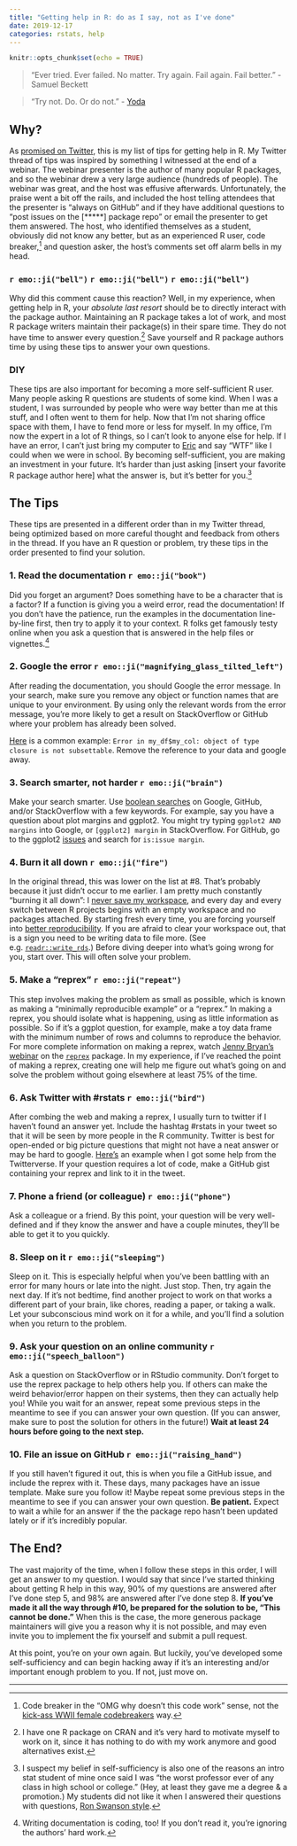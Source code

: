 ```yaml
---
title: "Getting help in R: do as I say, not as I've done"
date: 2019-12-17
categories: rstats, help
---
```


```r
knitr::opts_chunk$set(echo = TRUE)
```

> "Ever tried. Ever failed. No matter. Try again. Fail again. Fail better." - Samuel Beckett 
<!-- break --> 

> "Try not. Do. Or do not. " - [Yoda](https://youtu.be/BQ4yd2W50No)

## Why?

As [promised on Twitter](https://twitter.com/sctyner/status/1195425981781151745?s=20), this is my list of tips for getting help in R. My Twitter thread of tips was inspired by something I witnessed at the end of a webinar. The webinar presenter is the author of many popular R packages, and so the webinar drew a very large audience (hundreds of people). The webinar was great, and the host was effusive afterwards. Unfortunately, the praise went a bit off the rails, and included the host telling attendees that the presenter is "always on GitHub" and if they have additional questions to "post issues on the [*****] package repo" or email the presenter to get them answered. The host, who identified themselves as a student, obviously did not know any better, but as an experienced R user, code breaker,[^1] and question asker, the host's comments set off alarm bells in my head. 

### `r emo::ji("bell")` `r emo::ji("bell")` `r emo::ji("bell")`

Why did this comment cause this reaction? Well, in my experience, when getting help in R, your *absolute last resort* should be to directly interact with the package author. Maintaining an R package takes a lot of work, and most R package writers maintain their package(s) in their spare time. They do not have time to answer every question.[^2] Save yourself and R package authors time by using these tips to answer your own questions.

<!--
Also in my experience, if you go right for the package author, there are two likely outcomes:  

1. They will ignore or not see your question.  
2. They will reply to you snarkily. (This is especially likely if the package is very popular, the author happens to be having a bad day, and/or they have already seen your question 100 times from others.)  

Note how neither of these outcomes involve getting your question answered. 

In the best case, you're left with nothing, and in the worst case you feel discouraged. Oftentimes, snark goes too far, and the package author is in the wrong. Other times, however, consider the perspective of the author: they have spent hours and hours developing this software, only to be bombarded by simple questions that could be answered by reading the documentation more closely. 

I know how I feel when I sense that my time is being wasted, and I am often tempted to snark. Package authors are humans too, so it makes sense that they would lash out when their time is being wasted and their work is undervalued.^[Writing documentation is coding, too! If you don't read it, you're ignoring the authors' hard work.] 

In addition, electronic communication can be read in different ways by different people, and the meaning is not always clear.^[My initial tweet about this was very snarky, and I came off a lot angrier than I was. As I said above, the well-intentioned host's comments set off alarm bells for me. The anger that came across was more directed at myself than the webinar host, leftover from previous incidents where I was "called out" for asking bad questions online.] Maybe the author didn't intend to be snarky, or maybe they did but it came off harsher than necessary. Either way, you can't know what they were thinking. Avoid this negativity and ambiguity entirely, and save yourself and R package authors time by using these tips to answer your own questions.  
-->

### DIY

These tips are also important for becoming a more self-sufficient R user. Many people asking R questions are students of some kind. When I was a student, I was surrounded by people who were way better than me at this stuff, and I often went to them for help. Now that I'm not sharing office space with them, I have to fend more or less for myself. In my office, I'm now the expert in a lot of R things, so I can't look to anyone else for help. If I have an error, I can't just bring my computer to [Eric](https://erichare.me/) and say "WTF" like I could when we were in school. By becoming self-sufficient, you are making an investment in your future. It's harder than just asking [insert your favorite R package author here] what the answer is, but it's better for you.[^3]

## The Tips

These tips are presented in a different order than in my Twitter thread, being optimized based on more careful thought and feedback from others in the thread. If you have an R question or problem, try these tips in the order presented to find your solution. 

### 1. Read the documentation `r emo::ji("book")`

Did you forget an argument? Does something have to be a character that is a factor? If a function is giving you a weird error, read the documentation! If you don't have the patience, run the examples in the documentation line-by-line first, then try to apply it to your context. R folks get famously testy online when you ask a question that is answered in the help files or vignettes.[^4] 

### 2. Google the error `r emo::ji("magnifying_glass_tilted_left")`

After reading the documentation, you should Google the error message. In your search, make sure you remove any object or function names that are unique to your environment. By using only the relevant words from the error message, you're more likely to get a result on StackOverflow or GitHub where your problem has already been solved. 

[Here](https://twitter.com/JennyBryan/status/1199128468622999553?s=20) is a common example: `Error in my_df$my_col: object of type closure is not subsettable`. Remove the reference to your data and google away. 

### 3. Search smarter, not harder `r emo::ji("brain")`

Make your search smarter. Use [boolean searches](https://www.mcgill.ca/caps/files/caps/gcs2014_linkedinbooleansearchtips.pdf) on Google, GitHub, and/or StackOverflow with a few keywords. For example, say you have a question about plot margins and ggplot2. You might try typing `ggplot2 AND margins` into Google, or `[ggplot2] margin` in StackOverflow. For GitHub, go to the ggplot2 [issues](https://github.com/tidyverse/ggplot2/issues) and search for `is:issue margin`. 

### 4. Burn it all down `r emo::ji("fire")`

In the original thread, this was lower on the list at #8. That's probably because it just didn't occur to me earlier. I am pretty much constantly "burning it all down": I [never save my workspace](https://twitter.com/robinson_es/status/1202022415422967808), and every day and every switch between R projects begins with an empty workspace and no packages attached. By starting fresh every time, you are forcing yourself into [better reproducibility](https://twitter.com/hadleywickham/status/1032665959734108160?s=20). If you are afraid to clear your workspace out, that is a sign you need to be writing data to file more. (See e.g. [`readr::write_rds`](https://readr.tidyverse.org/reference/read_rds.html).) Before diving deeper into what's going wrong for you, start over. This will often solve your problem.


### 5. Make a "reprex" `r emo::ji("repeat")`

This step involves making the problem as small as possible,  which is known as making a "minimally reproducible example" or a "reprex."  In making a reprex, you should isolate what is happening, using as little information as possible. So if it’s a ggplot question, for example, make a toy data frame with the minimum number of rows and columns to reproduce the behavior. For more complete information on making a reprex, watch [Jenny Bryan's webinar](https://resources.rstudio.com/webinars/help-me-help-you-creating-reproducible-examples-jenny-bryan) on the [`reprex`](https://reprex.tidyverse.org/) package. 
In my experience, if I've reached the point of making a reprex, creating one will help me figure out what's going on and solve the problem without going elsewhere at least 75% of the time. 

### 6. Ask Twitter with #rstats `r emo::ji("bird")`

After combing the web and making a reprex, I usually turn to twitter if I haven't found an answer yet. Include the hashtag #rstats in your tweet so that it will be seen by more people in the R community. Twitter is best for open-ended or big picture questions that might not have a neat answer or may be hard to google. [Here's](https://twitter.com/sctyner/status/1099081161064763393?s=20) an example when I got some help from the Twitterverse. If your question requires a lot of code, make a GitHub gist containing your reprex and link to it in the tweet. 

### 7. Phone a friend (or colleague) `r emo::ji("phone")`

Ask a colleague or a friend. By this point, your question will be very well-defined and if they know the answer and have a couple minutes, they’ll be able to get it to you quickly. 

### 8. Sleep on it `r emo::ji("sleeping")`

Sleep on it. This is especially helpful when you've been battling with an error for many hours or late into the night. Just stop. Then, try again the next day. If it's not bedtime, find another project to work on that works a different part of your brain, like chores, reading a paper, or taking a walk. Let your subconscious mind work on it for a while, and you'll find a solution when you return to the problem. 

### 9. Ask your question on an online community `r emo::ji("speech_balloon")`

Ask a question on StackOverflow or in RStudio community. Don't forget to use the reprex package to help others help you. If others can make the weird behavior/error happen on their systems, then they can actually help you!  While you wait for an answer, repeat some previous steps in the meantime to see if you can answer your own question. (If you can answer, make sure to post the solution for others in the future!) **Wait at least 24 hours before going to the next step.**

### 10. File an issue on GitHub `r emo::ji("raising_hand")`

If you still haven't figured it out, this is when you file a GitHub issue, and include the reprex with it. These days, many packages have an issue template. Make sure you follow it! Maybe repeat some previous steps in the meantime to see if you can answer your own question. **Be patient.** Expect to wait a while for an answer if the the package repo hasn't been updated lately or if it's incredibly popular.  

## The End? 

The vast majority of the time, when I follow these steps in this order, I will get an answer to my question. I would say that since I've started thinking about getting R help in this way, 90% of my questions are answered after I've done step 5, and 98% are answered after I've done step 8.  **If you've made it all the way through #10, be prepared for the solution to be, "This cannot be done."** When this is the case, the more generous package maintainers will give you a reason why it is not possible, and may even invite you to implement the fix yourself and submit a pull request. 

At this point, you're on your own again. But luckily, you've developed some self-sufficiency and can begin hacking away if it's an interesting and/or important enough problem to you. If not, just move on.  

---

[^1]: Code breaker in the "OMG why doesn't this code work" sense, not the [kick-ass WWII female codebreakers](https://www.smithsonianmag.com/history/how-women-codebreakers-wwii-helped-win-war-180965058/) way.

[^2]: I have one R package on CRAN and it's very hard to motivate myself to work on it, since it has nothing to do with my work anymore and good alternatives exist.

[^3]: I suspect my belief in self-sufficiency is also one of the reasons an intro stat student of mine once said I was "the worst professor ever of any class in high school or college." (Hey, at least they gave me a degree & a promotion.) My students did not like it when I answered their questions with questions, [Ron Swanson style](https://vimeo.com/53975076).

[^4]: Writing documentation is coding, too! If you don't read it, you're ignoring the authors' hard work.

<!--
Tweet text: 
My Top 10 Tips for Getting Help in R:
TL;DR:
📖Read the documentation
🔍Google the error
🧠Search smarter, not harder
🔥Burn it all down
🔁Make a reprex
🐦Ask Twitter with #rstats
☎️Phone a friend
😴Sleep on it
💬Ask your question on an online community
🙋File an issue on GitHub
--> 
